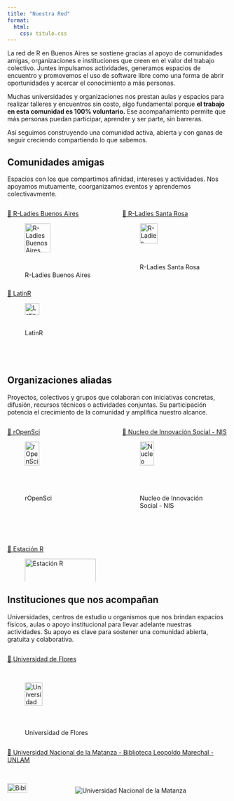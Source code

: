---
title: "Nuestra Red"
format:
  html:
    css: titulo.css
---

La red de R en Buenos Aires se sostiene gracias al apoyo de comunidades amigas, organizaciones e instituciones que creen en el valor del trabajo colectivo. Juntes impulsamos actividades, generamos espacios de encuentro y promovemos el uso de software libre como una forma de abrir oportunidades y acercar el conocimiento a más personas.

Muchas universidades y organizaciones nos prestan aulas y espacios para realizar talleres y encuentros sin costo, algo fundamental porque **el trabajo en esta comunidad es 100% voluntario.** Ese acompañamiento permite que más personas puedan participar, aprender y ser parte, sin barreras.

Así seguimos construyendo una comunidad activa, abierta y con ganas de seguir creciendo compartiendo lo que sabemos.

## Comunidades amigas

Espacios con los que compartimos afinidad, intereses y actividades. Nos apoyamos mutuamente, coorganizamos eventos y aprendemos colectivavmente.

::::: columns
::: {.column width="50%"}
[🔗 R-Ladies Buenos Aires](https://github.com/RLadies-BA)

![R-Ladies Buenos Aires](https://avatars.githubusercontent.com/u/38664570?s=200&v=4){width="60%"}
:::

::: {.column width="50%"}
[🔗 R-Ladies Santa Rosa](https://www.meetup.com/rladies-santa-rosa/A)

![R-Ladies Santa Rosa](image/rladies.png){width="50%"}
:::
:::::

::::: columns
::: {.column width="50%"}
[🔗 LatinR](https://github.com/LatinR)

![LatinR](https://github.com/LatinR/identidad-visual-latinR/blob/master/LatinR_hex_principal.png?raw=true){width="45%"}
:::

::: {.column width="50%"}
:::
:::::

<br> <br>

## Organizaciones aliadas

Proyectos, colectivos y grupos que colaboran con iniciativas concretas, difusión, recursos técnicos o actividades conjuntas. Su participación potencia el crecimiento de la comunidad y amplifica nuestro alcance.

::::: columns
::: {.column width="50%"}
[🔗 rOpenSci](https://ropensci.org/)

![rOpenSci](https://raw.githubusercontent.com/ropensci/logos/master/stickers/blue_short_hexsticker.png){width="45%"}
:::

::: {.column width="50%"}
[🔗 Nucleo de Innovación Social - NIS](https://nucleodeinnovacionsocial.com.ar/)

![Nucleo de Innovación Social - NIS](image/NIShex.png){width="45%"}
:::
:::::

::::: columns
::: {.column width="50%"}
[🔗 Estación R](https://ropensci.org/)

![Estación R](image/estacionr.png){width="100%"}
:::

::: {.column width="50%"}
:::
:::::

## Instituciones que nos acompañan

Universidades, centros de estudio u organismos que nos brindan espacios físicos, aulas o apoyo institucional para llevar adelante nuestras actividades. Su apoyo es clave para sostener una comunidad abierta, gratuita y colaborativa.

::::: columns
::: {.column width="50%"}
[🔗 Universidad de Flores](https://www.uflouniversidad.edu.ar/)

<br>

![Universidad de Flores](image/uflo.png){width="50%"}
:::

::: {.column width="50%"}
:::
:::::

:::: columns
::: {.column width="100%"}
[🔗 Universidad Nacional de la Matanza - Biblioteca Leopoldo Marechal - UNLAM](https://www.unlam.edu.ar/)

<br>

![Biblioteca Leopoldo Marechal - UNLAM](image/bibliotecaunlam.png){width="30%"} ![Universidad Nacional de la Matanza](image/unlam.png)
:::
::::
